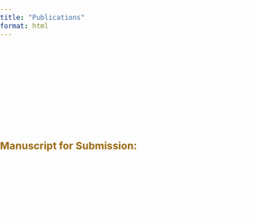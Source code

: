 ```yaml
---
title: "Publications"
format: html
---
```

<!-- Particles.js CDN for particles animation background -->
<script src="https://cdn.jsdelivr.net/npm/particles.js@2.0.0/particles.min.js"></script>
<style>
  /* Set the body and html to cover the full screen */
  body, html {
    margin: 0;
    padding: 0;
    height: 100%;
    width: 100%;
  }
  /* Container for the header and particles */
  #particles-header {
    position: fixed; /* Fixed at the top */
    top: 0; /* Place it at the very top of the page */
    left: 0;
    height: 100px; /* Height of the header (particles height) */
    width: 100%; /* Full width of the screen */
    z-index: 1; /* Ensure particles stay behind the header content */
  }
  /* Main title styles */
  h1 {
    position: absolute;
    z-index: 2; /* Ensure title stays on top of particles */
    font-size: 35px; /* Smaller font size for the title */
    top: 0px; /* Move the title closer to the upper page limit */
    left: 50%;
    transform: translateX(-50%); /* Center the title horizontally */
    color: white; /* Ensure the title is visible */
  }
  /* Content below the header */
  .content {
    padding-top: 60px;
    text-align: left; /* Left align the content */
    font-size: 18px;
    margin-left: 0px;
  }
  /* Styling for the heading */
  .heading-style {
    font-size: 30px;
    font-weight: normal;
    margin-left: 0px;
    margin-top: 0px;
    color: white;
  }
</style>
<!-- Particles background container -->
<div id="particles-header">
  <!-- Div for particles -->
  <div id="particles-js"></div>
</div>
<!-- Main content -->
<div class="content">
  <!-- Research Articles title - using H2 tag to leverage Quarto's default heading styling -->
  <h3 class="heading-style" style="font-weight: 600;">Research Articles</h3>
  <br>
  
  <strong style="color: #9A670E;">
    Manuscript for Submission: 
  </strong>
  <br><br>
  <span style="color: white;">
    Bjälkebring, P., Karakoliou, E., Fransson, N. (in preparation). The Effect of Music Listening on Rehabilitation for Motricity in Parkinson's Disease: A Review and Meta-Analysis.
  </span>
</div>
<script>
  // Initialize particles.js
  particlesJS('particles-js', {
    particles: {
      number: {
        value: 200, // Increased number of particles for a more dynamic effect
        density: {
          enable: true,
          value_area: 800
        }
      },
      shape: {
        type: 'circle', // Use circles for dust-like particles
      },
      opacity: {
        value: 0.5, // Slight opacity for glowing effect
        random: true,
        anim: {
          enable: true,
          speed: 1.5,
          opacity_min: 0.1
        }
      },
      size: {
        value: 2, // Smaller particle size for dust-like effect
        random: true,
        anim: {
          enable: true,
          speed: 3,
          size_min: 1
        }
      },
      move: {
        enable: true,
        speed: 1.5, // Slightly slower movement speed for wave-like flow
        direction: 'random', // Random direction for particles
        random: true,
        out_mode: 'out', // Particles disappear when they move out of view
        attract: {
          enable: false
        }
      }
    },
    interactivity: {
      events: {
        onhover: {
          enable: true,
          mode: 'repulse' // Repulse particles on hover
        }
      }
    },
    color: {
      value: ["#FF0044", "#00FFFF", "#FF00FF", "#FFFF00", "#00FF00"] // Colorful particles (light purple, cyan, green, yellow, pink)
    },
    background: {
      color: "transparent" // Keep the page background transparent for default color
    }
  });
</script>
